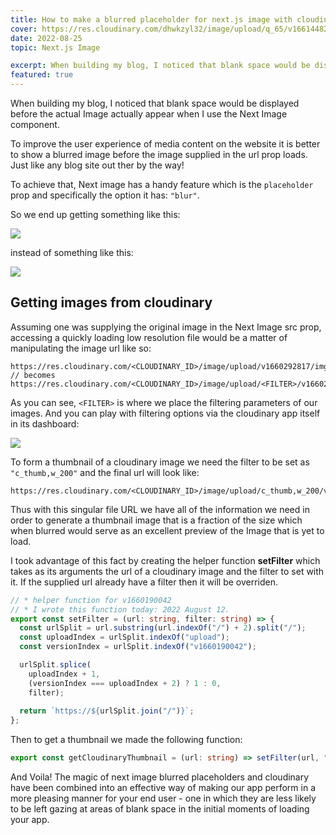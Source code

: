 ```yaml
---
title: How to make a blurred placeholder for next.js image with cloudinary
cover: https://res.cloudinary.com/dhwkzyl32/image/upload/q_65/v1661448247/radanfolio/posts/how-to-make-a-blurred-placeholder-for-next-js-image-with-cloudinary/cover_ryrfey.jpg
date: 2022-08-25
topic: Next.js Image

excerpt: When building my blog, I noticed that blank space would be displayed before the actual Image actually appear when I use the Next Image component.
featured: true
---
```


When building my blog, I noticed that blank space would be displayed before the actual Image actually appear when I use the Next Image component.

To improve the user experience of media content on the website it is better to show a blurred image before the image supplied in the url prop loads. Just like any blog site out ther by the way!

To achieve that, Next image has a handy feature which is the `placeholder` prop and specifically the option it has: `"blur"`.

So we end up getting something like this:

![](https://res.cloudinary.com/dhwkzyl32/image/upload/q_65/v1661446615/radanfolio/posts/how-to-make-a-blurred-placeholder-for-next-js-image-with-cloudinary/with-blur_dpxnoe.gif)

instead of something like this:

![](https://res.cloudinary.com/dhwkzyl32/image/upload/q_65/v1661446615/radanfolio/posts/how-to-make-a-blurred-placeholder-for-next-js-image-with-cloudinary/no-blur_vvj87q.gif)

## Getting images from cloudinary

Assuming one was supplying the original image in the Next Image src prop, accessing a quickly loading low resolution file would be a matter of manipulating the image url like so:

```url:cloudinary_image_url
https://res.cloudinary.com/<CLOUDINARY_ID>/image/upload/v1660292817/img.jpg
// becomes
https://res.cloudinary.com/<CLOUDINARY_ID>/image/upload/<FILTER>/v1660292817/img.jpg
```

As you can see, `<FILTER>` is where we place the filtering parameters of our images. And you can play with filtering options via the cloudinary app itself in its dashboard:

![](https://res.cloudinary.com/dhwkzyl32/image/upload/q_65/v1661446616/radanfolio/posts/how-to-make-a-blurred-placeholder-for-next-js-image-with-cloudinary/Peek_2022-08-25_19-33_l0aows.gif)

To form a thumbnail of a cloudinary image we need the filter to be set as `"c_thumb,w_200"` and the final url will look like:

```url:cloudinary_thumbnail_url
https://res.cloudinary.com/<CLOUDINARY_ID>/image/upload/c_thumb,w_200/v1660292817/img.jpg
```

Thus with this singular file URL we have all of the information we need in order to generate a thumbnail image that is a fraction of the size which when blurred would serve as an excellent preview of the Image that is yet to load.

I took advantage of this fact by creating the helper function **setFilter** which takes as its arguments the url of a cloudinary image and the filter to set with it. If the supplied url already have a filter then it will be overriden.

```typescript:setFilter.ts
// * helper function for v1660190042
// * I wrote this function today: 2022 August 12.
export const setFilter = (url: string, filter: string) => {
  const urlSplit = url.substring(url.indexOf("/") + 2).split("/");
  const uploadIndex = urlSplit.indexOf("upload");
  const versionIndex = urlSplit.indexOf("v1660190042");

  urlSplit.splice(
    uploadIndex + 1,
    (versionIndex === uploadIndex + 2) ? 1 : 0,
    filter);
  
  return `https://${urlSplit.join("/")}`;
};
```

Then to get a thumbnail we made the following function:

```typescript:getThumbnail.ts
export const getCloudinaryThumbnail = (url: string) => setFilter(url, "c_thumb,w_200");
```

And Voila! The magic of next image blurred placeholders and cloudinary have been combined into an effective way of making our app perform in a more pleasing manner for your end user - one in which they are less likely to be left gazing at areas of blank space in the initial moments of loading your app.
